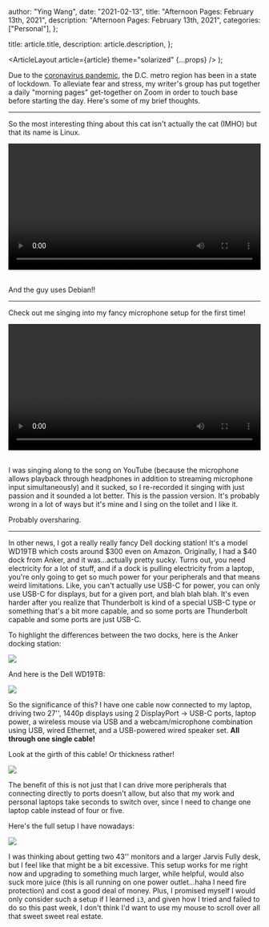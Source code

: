 
  author: "Ying Wang",
  date: "2021-02-13",
  title: "Afternoon Pages: February 13th, 2021",
  description: "Afternoon Pages: February 13th, 2021",
  categories: ["Personal"],
};

  title: article.title,
  description: article.description,
};

  <ArticleLayout article={article} theme="solarized" {...props} />
);

Due to the [coronavirus
pandemic](https://en.wikipedia.org/wiki/2019-20_coronavirus_pandemic), the D.C.
metro region has been in a state of lockdown. To alleviate fear and stress, my
writer's group has put together a daily "morning pages" get-together on Zoom in
order to touch base before starting the day. Here's some of my brief thoughts.

---

So the most interesting thing about this cat isn't actually the cat (IMHO) but
that its name is Linux.

<!-- https://stackoverflow.com/a/26276254 -->

<video style="width: 100%; width: -moz-available; width: -webkit-fill-available; width: fill-available; max-width: 100%;" controls>
    <source src="/video/posts/2021/02/13/aww.mp4" type="video/mp4">
    Your browser does not support HTML5 video.
</video>
<br/>
<br/>

And the guy uses Debian!!

---

Check out me singing into my fancy microphone setup for the first time!

<!-- https://stackoverflow.com/a/26276254 -->

<video style="width: 100%; width: -moz-available; width: -webkit-fill-available; width: fill-available; max-width: 100%;" controls>
    <source src="/video/posts/2021/02/13/me_singing.webm" type="video/mp4">
    Your browser does not support HTML5 video.
</video>
<br/>
<br/>

I was singing along to the song on YouTube (because the microphone allows
playback through headphones in addition to streaming microphone input
simultaneously) and it sucked, so I re-recorded it singing with just passion and
it sounded a lot better. This is the passion version. It's probably wrong in a
lot of ways but it's mine and I sing on the toilet and I like it.

Probably oversharing.

---

In other news, I got a really really fancy Dell docking station! It's a model
WD19TB which costs around $300 even on Amazon. Originally, I had a $40 dock from
Anker, and it was...actually pretty sucky. Turns out, you need electricity for a
lot of stuff, and if a dock is pulling electricity from a laptop, you're only
going to get so much power for your peripherals and that means weird
limitations. Like, you can't actually use USB-C for power, you can only use
USB-C for displays, but for a given port, and blah blah blah. It's even harder
after you realize that Thunderbolt is kind of a special USB-C type or something
that's a bit more capable, and so some ports are Thunderbolt capable and some
ports are just USB-C.

To highlight the differences between the two docks, here is the Anker docking
station:

![](/img/posts/2021/02/13/anker.jpg)

And here is the Dell WD19TB:

![](/img/posts/2021/02/13/dell.jpg)

So the significance of this? I have one cable now connected to my laptop,
driving two 27'', 1440p displays using 2 DisplayPort -> USB-C ports, laptop
power, a wireless mouse via USB and a webcam/microphone combination using USB,
wired Ethernet, and a USB-powered wired speaker set. **All through one single
cable!**

Look at the girth of this cable! Or thickness rather!

![](/img/posts/2021/02/13/thunderbolt.jpg)

The benefit of this is not just that I can drive more peripherals that
connecting directly to ports doesn't allow, but also that my work and personal
laptops take seconds to switch over, since I need to change one laptop cable
instead of four or five.

Here's the full setup I have nowadays:

![](/img/posts/2021/02/13/full_setup.jpg)

I was thinking about getting two 43'' monitors and a larger Jarvis Fully desk,
but I feel like that might be a bit excessive. This setup works for me right now
and upgrading to something much larger, while helpful, would also suck more
juice (this is all running on one power outlet...haha I need fire protection)
and cost a good deal of money. Plus, I promised myself I would only consider
such a setup if I learned `i3`, and given how I tried and failed to do so this
past week, I don't think I'd want to use my mouse to scroll over all that sweet
sweet real estate.
